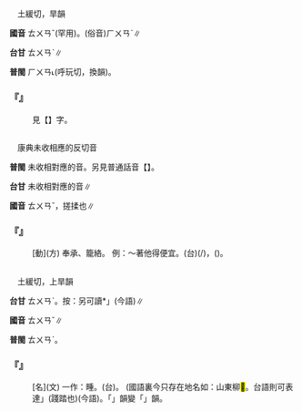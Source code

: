
=={{ruby|瘓|ㄊㄨㄢˇ}}==

　土緩切，旱韻

'''國音''' <rt>ㄊㄨㄢˇ</rt>(罕用)。(俗音)<rt>ㄏㄨㄢˋ</rt>∥

'''台甘''' <rt>ㄊㄨㄢˋ</rt>∥

'''普閩''' <rt>ㄏㄨㄢ˪</rt>(呼玩切，換韻)。

    

==='''『{{ruby|癱|ㄊㄢ}}{{ruby|瘓|ㄊㄨㄢˇ}}』'''===
:  見【{{ruby|癱|ㄊㄢ}}】字。
    

=={{ruby|摶|ㄊㄨㄢˇ}}==

　康典未收相應的反切音

'''普閩''' 未收相對應的音。另見普通話音【{{ruby|摶|ㄊㄨㄢˊ}}】。

'''台甘''' 未收相對應的音∥

'''國音''' <rt>ㄊㄨㄢˇ</rt>{{ruby|。|ㄊㄨㄢˊ}}，搓揉也∥

    

==='''『{{ruby|摶|ㄊㄨㄢˇ}}』'''===
: [動](方) 奉承、籠絡。 例：～著他得便宜。(台){{ruby|共|ㄍㄚ˫}}{{ruby|伊|ㄧ}}{{ruby|褒|ㄅㄜ}}(/{{ruby|搔|ㄙㄜ˫}})，{{ruby|著|ㄉㄧㄜㆷ ͘}}({{ruby|會|ㄨㆤ˫/ㆤ˫}}{{ruby|得|ㄉㄧㆤㆶ/ㄉㄧㆵ}}){{ruby|有|ㄨ˫}}{{ruby|偏|ㄆㆪ}}{{ruby|頭|ㄊㄠˊ}}。
    

=={{ruby|<mark>&#xf9759;</mark>|ㄊㄨㄢˇ}}==

　土緩切，上旱韻

'''台甘''' <rt>ㄊㄨㄢˋ</rt>{{ruby|。|ㄊㆲ}}。按：另可讀{{ruby|「|ㄊㄨㄣˋ}}*」(今語)∥

'''國音''' <rt>ㄊㄨㄢˇ</rt>∥

'''普閩''' <rt>ㄊㄨㄢˋ</rt>。

    

==='''『{{ruby|<mark>&#xf9759;</mark>|ㄊㄨㄢˇ}}』'''===
: [名](文) 一作：畽。(台){{ruby|禽|ㄎㄧㆬˊ}}{{ruby|獸|ㄒㄧㄨ˪}}{{ruby|所|ㄙㆦˋ}}{{ruby|畽|ㄊㄨㄣˋ}}{{ruby|踏|ㄉㄚㆷ ͘}}{{ruby|丌|ㆤ}}{{ruby|所|ㄙㆦˋ}}{{ruby|在|ㄗㄞ˫}}。 (國語裏今只存在地名如：山東柳<mark>&#xf9759;</mark>。台語則可表達{{ruby|「|ㄊㄨㄣˋ}}」(踐踏也)(今語)。「{{ruby|～|ㄨㄢ}}」韻變「{{ruby|～|ㄨㄣ}}」韻。
    
